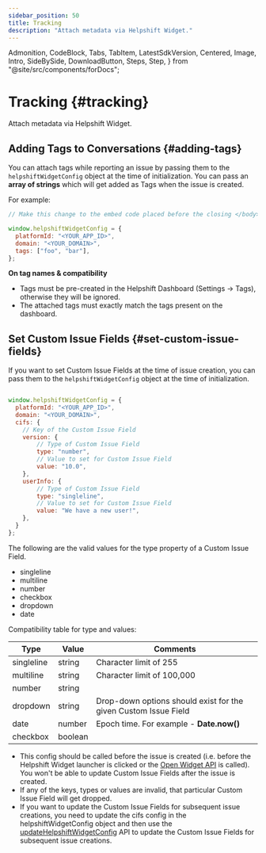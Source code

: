 ```yaml
---
sidebar_position: 50
title: Tracking
description: "Attach metadata via Helpshift Widget."
---
```


  Admonition,
  CodeBlock,
  Tabs,
  TabItem,
  LatestSdkVersion,
  Centered,
  Image,
  Intro,
  SideBySide,
  DownloadButton,
  Steps,
  Step,
} from "@site/src/components/forDocs";

# Tracking {#tracking}

<Intro>

Attach metadata via Helpshift Widget.

</Intro>

## Adding Tags to Conversations {#adding-tags}

You can attach tags while reporting an issue by passing them to the `helpshiftWidgetConfig` object at the time of initialization. You can pass an **array of strings** which will get added as Tags when the issue is created.

For example:

```javascript
// Make this change to the embed code placed before the closing </body> tag.

window.helpshiftWidgetConfig = {
  platformId: "<YOUR_APP_ID>",
  domain: "<YOUR_DOMAIN>",
  tags: ["foo", "bar"],
};
```

<Admonition type="info" title="Note">

**On tag names & compatibility**

- Tags must be pre-created in the Helpshift Dashboard (Settings → Tags), otherwise they will be ignored.
- The attached tags must exactly match the tags present on the dashboard.

</Admonition>

## Set Custom Issue Fields {#set-custom-issue-fields}

If you want to set Custom Issue Fields at the time of issue creation, you can pass them to the `helpshiftWidgetConfig` object at the time of initialization.

```javascript

window.helpshiftWidgetConfig = {
  platformId: "<YOUR_APP_ID>",
  domain: "<YOUR_DOMAIN>",
  cifs: {
    // Key of the Custom Issue Field
    version: {
        // Type of Custom Issue Field
        type: "number",
        // Value to set for Custom Issue Field
        value: "10.0",
    },
    userInfo: {
        // Type of Custom Issue Field
        type: "singleline",
        // Value to set for Custom Issue Field
        value: "We have a new user!",
    },
  }
};
```

The following are the valid values for the type property of a Custom Issue Field.

- singleline
- multiline
- number
- checkbox
- dropdown
- date

Compatibility table for type and values:

| Type       | Value   | Comments                                                        |
| ---------- | ------- | --------------------------------------------------------------- |
| singleline | string  | Character limit of 255                                          |
| multiline  | string  | Character limit of 100,000                                      |
| number     | string  |                                                                 |
| dropdown   | string  | Drop-down options should exist for the given Custom Issue Field |
| date       | number  | Epoch time. For example - **Date.now()**                        |
| checkbox   | boolean |                                                                 |

<Admonition type="info" title="Note">

- This config should be called before the issue is created (i.e. before the Helpshift Widget launcher is clicked or the [Open Widget API](/helpshift-widget/api/#open-widget) is called). You won't be able to update Custom Issue Fields after the issue is created.
- If any of the keys, types or values are invalid, that particular Custom Issue Field will get dropped.
- If you want to update the Custom Issue Fields for subsequent issue creations, you need to update the cifs config in the helpshiftWidgetConfig object and then use the [updateHelpshiftWidgetConfig](/helpshift-widget/api/#update-helpshift-widget-config) API to update the Custom Issue Fields for subsequent issue creations.

</Admonition>